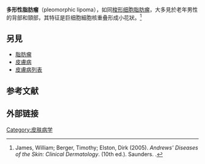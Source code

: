 {{Infobox medical condition
| name = 多形性脂肪瘤
| image = 
| alt = 
| caption = 
| pronounce = 
| synonyms = 
| field = 
}}'''多形性脂肪瘤'''（pleomorphic lipoma），如同[[梭形细胞脂肪瘤|梭形细胞脂肪瘤]]，大多見於老年男性的背部和頸部，其特征是巨细胞細胞核重叠形成小花狀。<ref name="Andrews">James, William; Berger, Timothy; Elston, Dirk (2005). ''Andrews' Diseases of the Skin: Clinical Dermatology''. (10th ed.). Saunders. {{ISBN|0-7216-2921-0}}.</ref>{{Rp|625}}

== 另見 ==

* [[脂肪瘤|脂肪瘤]]
* [[皮膚病|皮膚病]]
* [[皮膚病列表|皮膚病列表]]

== 参考文献 ==
{{reflist}}
== 外部链接 ==
{{Medical condition classification and resources|DiseasesDB=|ICD10=|ICD9=|ICDO=8854/0|OMIM=|MedlinePlus=|eMedicineSubj=|eMedicineTopic=|MeshID=}}
{{Soft tissue tumors and sarcomas}}
[[Category:皮肤病学|Category:皮肤病学]]